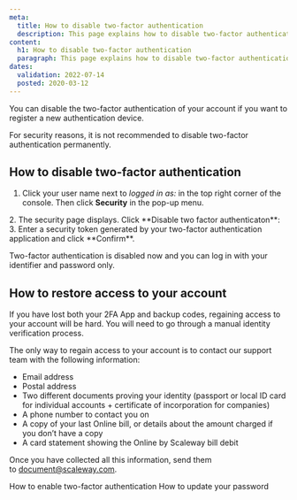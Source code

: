 ```yaml
---
meta:
  title: How to disable two-factor authentication
  description: This page explains how to disable two-factor authentication.
content:
  h1: How to disable two-factor authentication
  paragraph: This page explains how to disable two-factor authentication.
dates:
  validation: 2022-07-14
  posted: 2020-03-12
---
```


You can disable the two-factor authentication of your account if you want to register a new authentication device. 

<Message type="important">
For security reasons, it is not recommended to disable two-factor authentication permanently.
</Message>

## How to disable two-factor authentication

1. Click your user name next to _logged in as:_ in the top right corner of the console. Then click **Security** in the pop-up menu.

  <Lightbox src="scaleway-dedibox-console-security-menu.webp" alt="" />
2. The security page displays. Click **Disable two factor authenticaton**:

  <Lightbox src="scaleway_disable_gauth.webp" alt="" />
3. Enter a security token generated by your two-factor authentication application and click **Confirm**.

Two-factor authentication is disabled now and you can log in with your identifier and password only. 

## How to restore access to your account

If you have lost both your 2FA App and backup codes, regaining access to your account will be hard. 
You will need to go through a manual identity verification process.

The only way to regain access to your account is to contact our support team with the following information:
 
  * Email address
  * Postal address
  * Two different documents proving your identity (passport or local ID card for individual accounts + certificate of incorporation for companies)
  * A phone number to contact you on
  * A copy of your last Online bill, or details about the amount charged if you don’t have a copy
  * A card statement showing the Online by Scaleway bill debit


Once you have collected all this information, send them to [document@scaleway.com](mailto:document@scaleway.com).

<Navigation title="See Also">
  <PreviousButton to="/dedibox-console/my-account/how-to/enable-two-factor-authentication/">How to enable two-factor authentication</PreviousButton>
  <NextButton to="/dedibox-console/my-account/how-to/update-password/">How to update your password</NextButton>
</Navigation>
